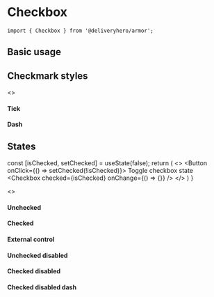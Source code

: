 

<Meta title="Components/Checkbox" component={Checkbox} />

# Checkbox

~~~
import { Checkbox } from '@deliveryhero/armor';
~~~

## Basic usage

<Preview>
    <Story name="Basic usage">
        <Checkbox />
    </Story>
</Preview>

## Checkmark styles

<Preview>
    <Story name="Checkmark styles">
       <>
            <h4>Tick</h4>
            <Checkbox defaultChecked
                       checkedIcon="tick" />
            <h4>Dash</h4>
            <Checkbox defaultChecked checkedIcon="dash" />
        </>
    </Story>
</Preview>

## States

  const [isChecked, setChecked] = useState(false);
  return (
    <>
        <Button onClick={() => setChecked(!isChecked)}> Toggle checkbox state </Button>
        <Checkbox checked={isChecked} onChange={() => {}}  />
    </>
  )
}

<Preview>
    <Story name="States">
        <>
            <h4>Unchecked</h4>
            <Checkbox />
            <h4>Checked</h4>
            <Checkbox defaultChecked />
            <h4>External control</h4>
            <MyDynamicCheckbox />
            <h4>Unchecked disabled</h4>
            <Checkbox disabled />
            <h4>Checked disabled</h4>
            <Checkbox checked disabled />
            <h4>Checked disabled dash</h4>
            <Checkbox checked disabled checkedIcon="dash"  />
        </>
    </Story>
</Preview>
